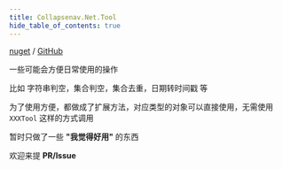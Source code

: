 ```yaml
---
title: Collapsenav.Net.Tool
hide_table_of_contents: true
---
```


[nuget](https://www.nuget.org/packages/Collapsenav.Net.Tool) / [GitHub](https://github.com/CollapseNav/Collapsenav.Net.Tool/tree/main/Tool/Collapsenav.Net.Tool)

一些可能会方便日常使用的操作

比如 字符串判空，集合判空，集合去重，日期转时间戳 等

为了使用方便，都做成了扩展方法，对应类型的对象可以直接使用，无需使用 `XXXTool` 这样的方式调用

暂时只做了一些 **"我觉得好用"** 的东西

欢迎来提 **PR/Issue**

